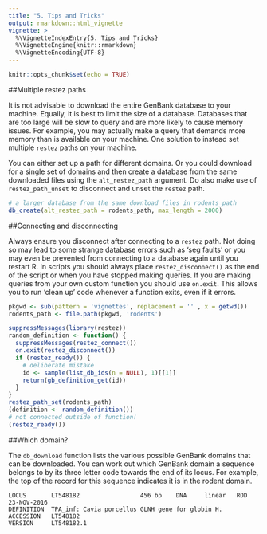 ```yaml
---
title: "5. Tips and Tricks"
output: rmarkdown::html_vignette
vignette: >
  %\VignetteIndexEntry{5. Tips and Tricks}
  %\VignetteEngine{knitr::rmarkdown}
  %\VignetteEncoding{UTF-8}
---
```


```r
knitr::opts_chunk$set(echo = TRUE)
```

##Multiple restez paths

It is not advisable to download the entire GenBank database to your machine. Equally, it is best to limit the size of a database. Databases that are too large will be slow to query and are more likely to cause memory issues. For example, you may actually make a query that demands more memory than is available on your machine. One solution to instead set multiple `restez` paths on your machine.

You can either set up a path for different domains. Or you could download for a single set of domains and then create a database from the same downloaded files using the `alt_restez_path` argument. Do also make use of `restez_path_unset` to disconnect and unset the `restez` path.

```r
# a larger database from the same download files in rodents_path
db_create(alt_restez_path = rodents_path, max_length = 2000)
```


##Connecting and disconnecting

Always ensure you disconnect after connecting to a `restez` path. Not doing so may lead to some strange database errors such as 'seg faults' or you may even be prevented from connecting to a database again until you restart R. In scripts you should always place `restez_disconnect()` as the end of the script or when you have stopped making queries. If you are making queries from your own custom function you should use `on.exit`. This allows you to run 'clean up' code whenever a function exits, even if it errors.

```r
pkgwd <- sub(pattern = 'vignettes', replacement = '' , x = getwd())
rodents_path <- file.path(pkgwd, 'rodents')
```
```r
suppressMessages(library(restez))
random_definition <- function() {
  suppressMessages(restez_connect())
  on.exit(restez_disconnect())
  if (restez_ready()) {
    # deliberate mistake
    id <- sample(list_db_ids(n = NULL), 1)[[1]]
    return(gb_definition_get(id))
  }
}
restez_path_set(rodents_path)
(definition <- random_definition())
# not connected outside of function!
(restez_ready())
```

##Which domain?

The `db_download` function lists the various possible GenBank domains that can be downloaded. You can work out which GenBank domain a sequence belongs to by its three letter code towards the end of its locus. For example, the top of the record for this sequence indicates it is in the rodent domain.

```
LOCUS       LT548182                 456 bp    DNA     linear   ROD 23-NOV-2016
DEFINITION  TPA_inf: Cavia porcellus GLNH gene for globin H.
ACCESSION   LT548182
VERSION     LT548182.1
```
